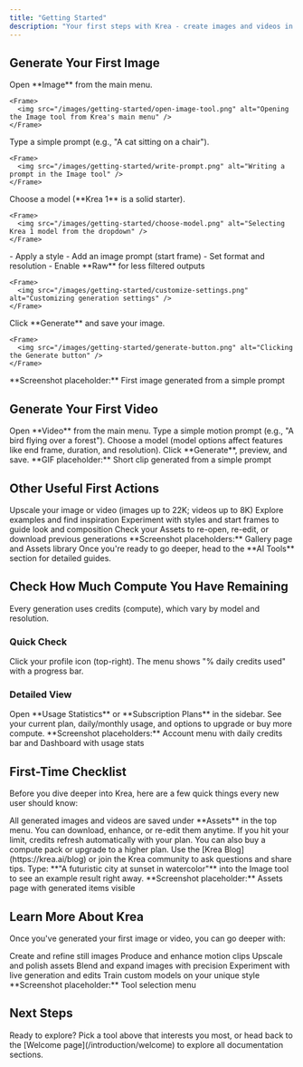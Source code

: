 ```yaml
---
title: "Getting Started"
description: "Your first steps with Krea - create images and videos in minutes"
---
```


## Generate Your First Image
<Steps>
  <Step title="Open Image Tool">
    Open **Image** from the main menu.
    
    <Frame>
      <img src="/images/getting-started/open-image-tool.png" alt="Opening the Image tool from Krea's main menu" />
    </Frame>
  </Step>
  
  <Step title="Write Your Prompt">
    Type a simple prompt (e.g., "A cat sitting on a chair").

    <Frame>
      <img src="/images/getting-started/write-prompt.png" alt="Writing a prompt in the Image tool" />
    </Frame>
  </Step>
  
  <Step title="Choose a Model">
    Choose a model (**Krea 1** is a solid starter).

    <Frame>
      <img src="/images/getting-started/choose-model.png" alt="Selecting Krea 1 model from the dropdown" />
    </Frame>
  </Step>
  
  <Step title="Customize Settings (Optional)">
    - Apply a style
    - Add an image prompt (start frame) 
    - Set format and resolution
    - Enable **Raw** for less filtered outputs

    <Frame>
      <img src="/images/getting-started/customize-settings.png" alt="Customizing generation settings" />
    </Frame>
  </Step>
  
  <Step title="Generate">
    Click **Generate** and save your image.

    <Frame>
      <img src="/images/getting-started/generate-button.png" alt="Clicking the Generate button" />
    </Frame>
  </Step>
</Steps>

<Note>
**Screenshot placeholder:** First image generated from a simple prompt
</Note>

## Generate Your First Video

<Steps>
  <Step title="Open Video Tool">
    Open **Video** from the main menu.
  </Step>
  
  <Step title="Write Motion Prompt">
    Type a simple motion prompt (e.g., "A bird flying over a forest").
  </Step>
  
  <Step title="Choose Model">
    Choose a model (model options affect features like end frame, duration, and resolution).
  </Step>
  
  <Step title="Generate Video">
    Click **Generate**, preview, and save.
  </Step>
</Steps>

<Note>
**GIF placeholder:** Short clip generated from a simple prompt
</Note>

## Other Useful First Actions

<CardGroup cols={2}>
  <Card title="Enhancer" icon="sparkles" href="/ai-tools/enhancer">
    Upscale your image or video (images up to 22K; videos up to 8K)
  </Card>
  
  <Card title="Gallery" icon="images" href="https://krea.ai/feed">
    Explore examples and find inspiration
  </Card>
  
  <Card title="Styles & Start Frames" icon="palette">
    Experiment with styles and start frames to guide look and composition
  </Card>
  
  <Card title="Assets Library" icon="folder" href="https://krea.ai/assets">
    Check your Assets to re-open, re-edit, or download previous generations
  </Card>
</CardGroup>

<Note>
**Screenshot placeholders:** Gallery page and Assets library
</Note>

<Tip>
Once you're ready to go deeper, head to the **AI Tools** section for detailed guides.
</Tip>

## Check How Much Compute You Have Remaining

Every generation uses credits (compute), which vary by model and resolution.

### Quick Check

<Steps>
  <Step title="Profile Menu">
    Click your profile icon (top-right).
  </Step>
  
  <Step title="View Credits">
    The menu shows "% daily credits used" with a progress bar.
  </Step>
</Steps>

### Detailed View

<Steps>
  <Step title="Usage Statistics">
    Open **Usage Statistics** or **Subscription Plans** in the sidebar.
  </Step>
  
  <Step title="Review Usage">
    See your current plan, daily/monthly usage, and options to upgrade or buy more compute.
  </Step>
</Steps>

<Note>
**Screenshot placeholders:** Account menu with daily credits bar and Dashboard with usage stats
</Note>

## First-Time Checklist

Before you dive deeper into Krea, here are a few quick things every new user should know:

<AccordionGroup>
  <Accordion title="Find Your Results">
    All generated images and videos are saved under **Assets** in the top menu. You can download, enhance, or re-edit them anytime.
  </Accordion>
  
  <Accordion title="Credits Running Out?">
    If you hit your limit, credits refresh automatically with your plan. You can also buy a compute pack or upgrade to a higher plan.
  </Accordion>
  
  <Accordion title="Get Help Fast">
    Use the [Krea Blog](https://krea.ai/blog) or join the Krea community to ask questions and share tips.
  </Accordion>
  
  <Accordion title="Try This Now">
    Type: **"A futuristic city at sunset in watercolor"** into the Image tool to see an example result right away.
  </Accordion>
</AccordionGroup>

<Note>
**Screenshot placeholder:** Assets page with generated items visible
</Note>

## Learn More About Krea

Once you've generated your first image or video, you can go deeper with:

<CardGroup cols={2}>
  <Card title="Image Tool" icon="image" href="/ai-models/krea-image">
    Create and refine still images
  </Card>
  
  <Card title="Video Tool" icon="video" href="/ai-models/video">
    Produce and enhance motion clips
  </Card>
  
  <Card title="Enhancer" icon="sparkles" href="/ai-tools/enhancer">
    Upscale and polish assets
  </Card>
  
  <Card title="Edit Mode" icon="edit" href="/ai-tools/edit">
    Blend and expand images with precision
  </Card>
  
  <Card title="Real-time" icon="bolt" href="/ai-tools/realtime">
    Experiment with live generation and edits
  </Card>
  
  <Card title="Training" icon="brain" href="/ai-models/training">
    Train custom models on your unique style
  </Card>
</CardGroup>

<Note>
**Screenshot placeholder:** Tool selection menu
</Note>

## Next Steps

<Info>
Ready to explore? Pick a tool above that interests you most, or head back to the [Welcome page](/introduction/welcome) to explore all documentation sections.
</Info>
